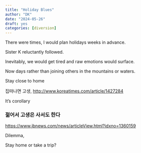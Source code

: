 ```yaml
---
title: "Holiday Blues"
author: "DK"
date: "2024-05-26"
draft: yes
categories: [diversion]
---
```


There were times, I would plan holidays weeks in advance.

Sister K reluctantly followed.

Inevitably, we would get tired and raw emotions would surface.

Now days rather than joining others in the mountains or waters.

Stay close to home

집떠나면 고생, <http://www.koreatimes.com/article/1427284>

It's corollary

### 젊어서 고생은 사서도 한다

<https://www.jbnews.com/news/articleView.html?idxno=1360159>

Dilemma,

Stay home or take a trip?
